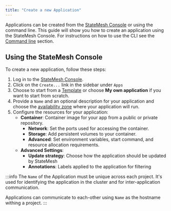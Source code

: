 ```yaml
---
title: "Create a new Application"
---
```

Applications can be created from the [StateMesh Console](https://console.cloud.statemesh.net) or using the command line. This guide will show you how to create an application using the StateMesh Console. For instructions on how to use the CLI see the [Command line](../command-line/install) section.

## Using the StateMesh Console
To create a new application, follow these steps:

1. Log in to the [StateMesh Console](https://console.cloud.statemesh.net).
2. Click on the `Create...` link in the sidebar under `Apps`
3. Choose to start from a [Template](./marketplace) or choose **My own application** if you want to start from scratch.
4. Provide a `Name` and an optional description for your application and choose the [availability zone](../architecture/global) where your application will run.
5. Configure the resources for your application:
   - **Container**: Container image for your app from a public or private repository.
     - **Network**: Set the ports used for accessing the container.
     - **Storage**: Add persistent volumes to your container.
     - **Advanced**: Set environment variables, start command, and resource allocation requirements.
   - **Advanced Settings**:
     - **Update strategy**: Choose how the application should be updated by StateMesh
     - **Annotations**: Labels applied to the application for filtering

:::info
The `Name` of the Application must be unique across each project. It's used for identifying the application in the cluster and for inter-application communication.

Applications can communicate to each-other using `Name` as the hostname withing a project.
:::

